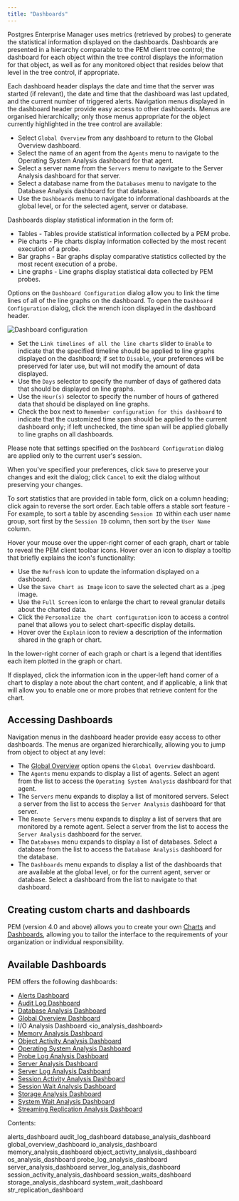```yaml
---
title: "Dashboards"
---
```


<div id="dashboards" class="registered_link"></div>

Postgres Enterprise Manager uses metrics (retrieved by probes) to generate the statistical information displayed on the dashboards. Dashboards are presented in a hierarchy comparable to the PEM client tree control; the dashboard for each object within the tree control displays the information for that object, as well as for any monitored object that resides below that level in the tree control, if appropriate.

Each dashboard header displays the date and time that the server was started (if relevant), the date and time that the dashboard was last updated, and the current number of triggered alerts. Navigation menus displayed in the dashboard header provide easy access to other dashboards. Menus are organised hierarchically; only those menus appropriate for the object currently highlighted in the tree control are available:

-   Select `Global Overview` from any dashboard to return to the Global Overview dashboard.
-   Select the name of an agent from the `Agents` menu to navigate to the Operating System Analysis dashboard for that agent.
-   Select a server name from the `Servers` menu to navigate to the Server Analysis dashboard for that server.
-   Select a database name from the `Databases` menu to navigate to the Database Analysis dashboard for that database.
-   Use the `Dashboards` menu to navigate to informational dashboards at the global level, or for the selected agent, server or database.

Dashboards display statistical information in the form of:

-   Tables - Tables provide statistical information collected by a PEM probe.
-   Pie charts - Pie charts display information collected by the most recent execution of a probe.
-   Bar graphs - Bar graphs display comparative statistics collected by the most recent execution of a probe.
-   Line graphs - Line graphs display statistical data collected by PEM probes.

Options on the `Dashboard Configuration` dialog allow you to link the time lines of all of the line graphs on the dashboard. To open the `Dashboard Configuration` dialog, click the wrench icon displayed in the dashboard header.

![Dashboard configuration](../../images/dashboard_configuration.png)

-   Set the `Link timelines of all the line charts` slider to `Enable` to indicate that the specified timeline should be applied to line graphs displayed on the dashboard; if set to `Disable`, your preferences will be preserved for later use, but will not modify the amount of data displayed.
-   Use the `Days` selector to specify the number of days of gathered data that should be displayed on line graphs.
-   Use the `Hour(s)` selector to specify the number of hours of gathered data that should be displayed on line graphs.
-   Check the box next to `Remember configuration for this dashboard` to indicate that the customized time span should be applied to the current dashboard only; if left unchecked, the time span will be applied globally to line graphs on all dashboards.

Please note that settings specified on the `Dashboard Configuration` dialog are applied only to the current user's session.

When you've specified your preferences, click `Save` to preserve your changes and exit the dialog; click `Cancel` to exit the dialog without preserving your changes.

To sort statistics that are provided in table form, click on a column heading; click again to reverse the sort order. Each table offers a stable sort feature - For example, to sort a table by ascending `Session ID` within each user name group, sort first by the `Session ID` column, then sort by the `User Name` column.

Hover your mouse over the upper-right corner of each graph, chart or table to reveal the PEM client toolbar icons. Hover over an icon to display a tooltip that briefly explains the icon's functionality:

-   Use the `Refresh` icon to update the information displayed on a dashboard.
-   Use the `Save Chart as Image` icon to save the selected chart as a .jpeg image.
-   Use the `Full Screen` icon to enlarge the chart to reveal granular details about the charted data.
-   Click the `Personalize the chart configuration` icon to access a control panel that allows you to select chart-specific display details.
-   Hover over the `Explain` icon to review a description of the information shared in the graph or chart.

In the lower-right corner of each graph or chart is a legend that identifies each item plotted in the graph or chart.

If displayed, click the information icon in the upper-left hand corner of a chart to display a note about the chart content, and if applicable, a link that will allow you to enable one or more probes that retrieve content for the chart.

## Accessing Dashboards

Navigation menus in the dashboard header provide easy access to other dashboards. The menus are organized hierarchically, allowing you to jump from object to object at any level:

-   The [Global Overview](04_global_overview_dashboard/#global_overview_dashboard) option opens the `Global Overview` dashboard.
-   The `Agents` menu expands to display a list of agents. Select an agent from the list to access the `Operating System Analysis` dashboard for that agent.
-   The `Servers` menu expands to display a list of monitored servers. Select a server from the list to access the `Server Analysis` dashboard for that server.
-   The `Remote Servers` menu expands to display a list of servers that are monitored by a remote agent. Select a server from the list to access the `Server Analysis` dashboard for the server.
-   The `Databases` menu expands to display a list of databases. Select a database from the list to access the `Database Analysis` dashboard for the database.
-   The `Dashboards` menu expands to display a list of the dashboards that are available at the global level, or for the current agent, server or database. Select a dashboard from the list to navigate to that dashboard.

## Creating custom charts and dashboards

PEM (version 4.0 and above) allows you to create your own [Charts](../10_pem_manage_charts/01_pem_create_new_chart/#pem_create_new_chart) and [Dashboards](../11_pem_manage_dashboards/01_pem_custom_dashboard/#pem_custom_dashboard), allowing you to tailor the interface to the requirements of your organization or individual responsibility.

## Available Dashboards

PEM offers the following dashboards:

-   [Alerts Dashboard](01_alerts_dashboard/#alerts_dashboard)
-   [Audit Log Dashboard](02_audit_log_dashboard/#audit_log_dashboard)
-   [Database Analysis Dashboard](03_database_analysis_dashboard/#database_analysis_dashboard)
-   [Global Overview Dashboard](04_global_overview_dashboard/#global_overview_dashboard)
-   I/O Analysis Dashboard &lt;io_analysis_dashboard>
-   [Memory Analysis Dashboard](06_memory_analysis_dashboard/#memory_analysis_dashboard)
-   [Object Activity Analysis Dashboard](07_object_activity_analysis_dashboard/#object_activity_analysis_dashboard)
-   [Operating System Analysis Dashboard](08_os_analysis_dashboard/#os_analysis_dashboard)
-   [Probe Log Analysis Dashboard](09_probe_log_analysis_dashboard/#probe_log_analysis_dashboard)
-   [Server Analysis Dashboard](10_server_analysis_dashboard/#server_analysis_dashboard)
-   [Server Log Analysis Dashboard](11_server_log_analysis_dashboard/#server_log_analysis_dashboard)
-   [Session Activity Analysis Dashboard](12_session_activity_analysis_dashboard/#session_activity_analysis_dashboard)
-   [Session Wait Analysis Dashboard](13_session_waits_dashboard/#session_waits_dashboard)
-   [Storage Analysis Dashboard](14_storage_analysis_dashboard/#storage_analysis_dashboard)
-   [System Wait Analysis Dashboard](15_system_wait_dashboard/#system_wait_dashboard)
-   [Streaming Replication Analysis Dashboard](16_str_replication_dashboard/#str_replication_dashboard)

Contents:

<div class="toctree">

alerts_dashboard audit_log_dashboard database_analysis_dashboard global_overview_dashboard io_analysis_dashboard memory_analysis_dashboard object_activity_analysis_dashboard os_analysis_dashboard probe_log_analysis_dashboard server_analysis_dashboard server_log_analysis_dashboard session_activity_analysis_dashboard session_waits_dashboard storage_analysis_dashboard system_wait_dashboard str_replication_dashboard

</div>
